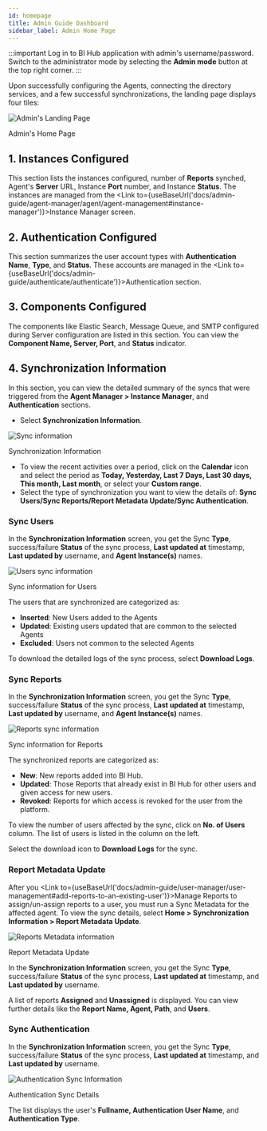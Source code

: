 ```yaml
---
id: homepage
title: Admin Guide Dashboard
sidebar_label: Admin Home Page
---
```



:::important
Log in to BI Hub application with admin's username/password. Switch to the administrator mode by selecting the **Admin mode** button at the top right corner.
:::

Upon successfully configuring the Agents, connecting the directory services, and a few successful synchronizations, the landing page displays four tiles:

<div class="center">
  <Zoom>
<img alt="Admin's Landing Page" src={useBaseUrl('/doc-images/admin-guide/admin-landing-page.png')}/>
  </Zoom>
	<p>Admin's Home Page</p>
</div>

## 1. Instances Configured

This section lists the instances configured,  number of **Reports** synched, Agent's **Server** URL, Instance **Port** number, and Instance **Status**.
The instances are managed from the <Link to={useBaseUrl('docs/admin-guide/agent-manager/agent/agent-management#instance-manager')}>Instance Manager</Link> screen.

## 2. Authentication Configured

This section summarizes the user account types with **Authentication Name**, **Type**, and **Status**. These accounts are managed in the <Link to={useBaseUrl('docs/admin-guide/authenticate/authenticate')}>Authentication</Link> section.

## 3. Components Configured

The components like Elastic Search, Message Queue, and SMTP configured during Server configuration are listed in this section.
You can view the **Component Name, Server, Port**, and **Status** indicator.

## 4. Synchronization Information

In this section, you can view the detailed summary of the syncs that were triggered from the **Agent Manager > Instance Manager**, and **Authentication** sections.

* Select **Synchronization Information**.

 <div class="center">
   <Zoom>
     <img alt="Sync information" src={useBaseUrl('/doc-images/admin-guide/synch/sync-info.png')}/>
   </Zoom>
  <p>Synchronization Information</p>
 </div>
  
* To view the recent activities over a period, click on the **Calendar** icon and select the period as **Today, Yesterday, Last 7 Days, Last 30 days, This month, Last month**, or select your **Custom range**.
* Select the type of synchronization you want to view the details of: **Sync Users/Sync Reports/Report Metadata Update/Sync Authentication**.

### Sync Users

In the **Synchronization Information** screen, you get the Sync **Type**, success/failure **Status** of the sync process, **Last updated at** timestamp, **Last updated by** username, and **Agent Instance(s)** names.

 <div class="center">
   <Zoom>
     <img alt="Users sync information" src={useBaseUrl('/doc-images/admin-guide/synch/sync-users-info.png')}/>
   </Zoom>
  <p>Sync information for Users</p>
 </div>

The users that are synchronized are categorized as:

* **Inserted**: New Users added to the Agents
* **Updated**: Existing users updated that are common to the selected Agents
* **Excluded**: Users not common to the selected Agents

To download the detailed logs of the sync process, select **Download Logs**.

### Sync Reports

In the **Synchronization Information** screen, you get the Sync **Type**, success/failure **Status** of the sync process, **Last updated at** timestamp, **Last updated by** username, and **Agent Instance(s)** names.

 <div class="center">
   <Zoom>
     <img alt="Reports sync information" src={useBaseUrl('/doc-images/admin-guide/synch/sync-reports-info.png')}/>
   </Zoom>
  <p>Sync information for Reports</p>
 </div>

The synchronized reports are categorized as:

* **New**: New reports added into BI Hub.
* **Updated**: Those Reports that already exist in BI Hub for other users and given access for new users.
* **Revoked**: Reports for which access is revoked for the user from the platform.

To view the number of users affected by the sync, click on **No. of Users** column. The list of users is listed in the column on the left.

Select the download icon to **Download Logs** for the sync.

### Report Metadata Update

After you <Link to={useBaseUrl('docs/admin-guide/user-manager/user-management#add-reports-to-an-existing-user')}>Manage Reports</Link> to assign/un-assign reports to a user, you must run a Sync Metadata for the affected agent.
To view the sync details, select **Home > Synchronization Information > Report Metadata Update**.

 <div class="center">
   <Zoom>
     <img alt="Reports Metadata information" src={useBaseUrl('/doc-images/admin-guide/synch/report-meta-sync.png')}/>
   </Zoom>
  <p>Report Metadata Update</p>
 </div>

In the **Synchronization Information** screen, you get the Sync **Type**, success/failure **Status** of the sync process, **Last updated at** timestamp, and **Last updated by** username.

A list of reports **Assigned** and **Unassigned** is displayed.
You can view further details like the **Report Name, Agent, Path**, and **Users**.

### Sync Authentication

In the **Synchronization Information** screen, you get the Sync **Type**, success/failure **Status** of the sync process, **Last updated at** timestamp, and **Last updated by** username.

 <div class="center">
   <Zoom>
     <img alt="Authentication Sync Information" src={useBaseUrl('/doc-images/admin-guide/synch/sync-auth.png')}/>
   </Zoom>
  <p>Authentication Sync Details</p>
 </div>

The list displays the user's **Fullname, Authentication User Name**, and **Authentication Type**.
